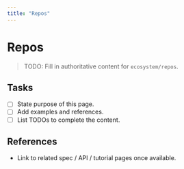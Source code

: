 ```yaml
---
title: "Repos"
---
```


# Repos

> TODO: Fill in authoritative content for `ecosystem/repos`.

## Tasks
- [ ] State purpose of this page.
- [ ] Add examples and references.
- [ ] List TODOs to complete the content.

## References
- Link to related spec / API / tutorial pages once available.
